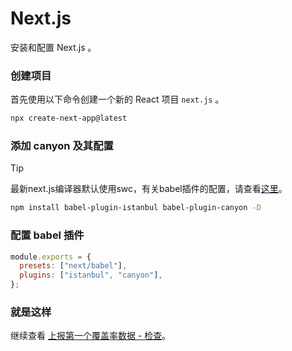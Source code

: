 # Next.js


安装和配置 Next.js 。

<Steps>

  ### 创建项目
  首先使用以下命令创建一个新的 React 项目 `next.js` 。

  ```sh npm2yarn copy
  npx create-next-app@latest
  ```

  ### 添加 canyon 及其配置

  > [!TIP]
  >
  > 最新next.js编译器默认使用swc，有关babel插件的配置，请查看[这里](https://nextjs.org/docs/advanced-features/customizing-babel-config)。


  ```sh npm2yarn copy
  npm install babel-plugin-istanbul babel-plugin-canyon -D
  ```

  ### 配置 babel 插件

  ```js filename="babel.config.js" {3} copy
  module.exports = {
    presets: ["next/babel"],
    plugins: ["istanbul", "canyon"],
  };
  ```

  ### 就是这样
  继续查看 [上报第一个覆盖率数据 - 检查](/documentation/getting-started/first-coverage#%E6%A3%80%E6%9F%A5)。
</Steps>


